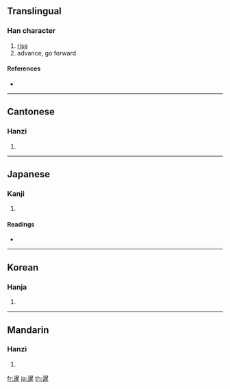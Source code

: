 ==Translingual==

===Han character===
{{Han char|rn=72|rad=日|as=12|sn=16|four=3630<sub>1</sub>|canj=卜日人土 (YAOG)}}

# [[rise]]
# advance, go forward

====References====
* {{Han ref|kx=0499.390|dkj=14150|dj=0869.100|hdz=63882.060|uh=66B9|ud=26297|bh=BEE6|bd=48870}}

----

==Cantonese==

===Hanzi===
{{yue-hanzi|jyut=|y=chim1, chim3}}

# {{defn|Cantonese}}

----

==Japanese==

===Kanji===
{{ja-kanji|grade=|rs=日12}}

# {{defn|Japanese}}

====Readings====
* {{ja-readings|on=[[せん]] (sen)|kun=[[すすむ]] (susumu)}}

----

==Korean==

===Hanja===
{{ko-hanja|hangeul=섬|eumhun=|rv=seom|mr=sŏm|y=sem}}

# {{defn|Korean}}

----

==Mandarin==

===Hanzi===
{{cmn-hanzi|pin=[[dài]] ([[dai4]]), [[xiān]] ([[xian1]])|wg=tai<sup>4</sup>, hsien<sup>1</sup>}}

# {{defn|Mandarin}}

[[fr:暹]]
[[ja:暹]]
[[th:暹]]